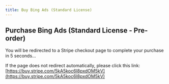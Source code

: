 ```yaml
---
title: Buy Bing Ads (Standard License)
---
```



<Head>
  <meta httpEquiv="refresh" content="5; url='https://buy.stripe.com/5kA5koc6l8pxdOM5kV'" />
</Head>

## Purchase Bing Ads (Standard License - Pre-order)

You will be redirected to a Stripe checkout page to complete your purchase in 5 seconds…

If the page does not redirect automatically, please click this link: [https://buy.stripe.com/5kA5koc6l8pxdOM5kV](https://buy.stripe.com/5kA5koc6l8pxdOM5kV)
